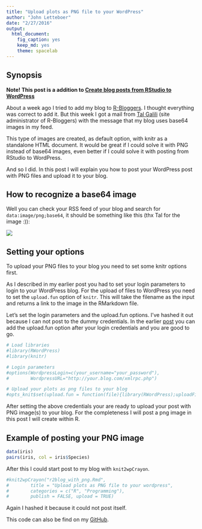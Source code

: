 ```yaml
---
title: "Upload plots as PNG file to your WordPress"
author: "John Letteboer"
date: "2/27/2016"
output: 
  html_document: 
    fig_caption: yes
    keep_md: yes
    theme: spacelab
---
```


## Synopsis
**Note! This post is a addition to [Create blog posts from RStudio to WordPress](http://www.networkx.nl/programming/create-blog-posts-from-rstudio-to-wordpress-39/)**

About a week ago I tried to add my blog to [R-Bloggers](http://www.r-bloggers.com/). I thought everything was correct to add it. But this week I got a mail from [Tal Galili](http://www.r-statistics.com/about/) (site administrator of R-Bloggers) with the message that my blog uses base64 images in my feed. 

This type of images are created, as default option, with knitr as a standalone HTML document. It would be great if I could solve it with PNG instead of base64 images, even better if I could solve it with posting from RStudio to WordPress.

And so I did. In this post I will explain you how to post your WordPress post with PNG files and upload it to your blog.

## How to recognize a base64 image 
Well you can check your RSS feed of your blog and search for `data:image/png;base64`, it should be something like this (thx Tal for the image :)):

![](http://www.networkx.nl/wp-content/uploads/2016/02/base64_image.png)

## Setting your options
To upload your PNG files to your blog you need to set some knitr options first.

As I described in my earlier post you had to set your login parameters to login to your WordPress blog. For the upload of files to WordPress you need to set the `upload.fun` option of `knitr`. This will take the filename as the input and returns a link to the image in the RMarkdown file.

Let's set the login parameters and the upload.fun options. I've hashed it out because I can not post to the dummy credentials. In the earlier [post](http://www.networkx.nl/programming/create-blog-posts-from-rstudio-to-wordpress-39/) you can add the upload.fun option after your login credentials and you are good to go.
```r
# Load libraries
#library(RWordPress)
#library(knitr)

# Login parameters
#options(WordpressLogin=c(your_username="your_password"),
#        WordpressURL="http://your.blog.com/xmlrpc.php")

# Upload your plots as png files to your blog
#opts_knit$set(upload.fun = function(file){library(RWordPress);uploadFile(file)$url;})
```

After setting the above credentials your are ready to upload your post with PNG image(s) to your blog. For the completeness I will post a png image in this post I will create within R.

## Example of posting your PNG image
```r
data(iris)
pairs(iris, col = iris$Species)
```

After this I could start post to my blog with `knit2wpCrayon`.

```r
#knit2wpCrayon("r2blog_with_png.Rmd", 
#        title = "Upload plots as PNG file to your wordpress",
#        categories = c("R", "Programming"), 
#        publish = FALSE, upload = TRUE)
```
 Again I hashed it because it could not post itself.
 
 This code can also be find on my [GitHub](https://github.com/jletteboer/networkx.nl/tree/master/r2blog).
